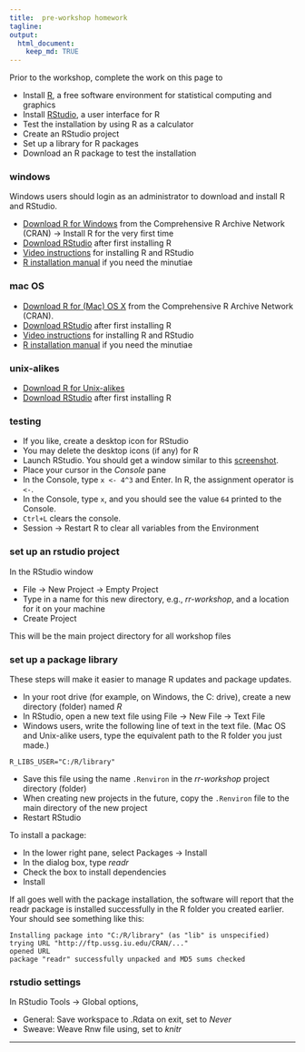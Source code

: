 ```yaml
---
title:  pre-workshop homework 
tagline: 
output: 
  html_document:
    keep_md: TRUE
---
```


[\\]: this is an Rmd comment

Prior to the workshop, complete the work on this page to 

- Install [R](https://www.r-project.org/), a free software environment for statistical computing and graphics 
- Install [RStudio](https://www.rstudio.com/), a user interface for R 
- Test the installation by using R as a calculator 
- Create an RStudio project 
- Set up a library for R packages 
- Download an R package to test the installation 

### windows

Windows users should login as an administrator to download and install R and RStudio.  

- [Download R for Windows](https://cran.r-project.org/) from the Comprehensive R Archive Network (CRAN) -> Install R for the very first time 
- [Download RStudio](http://www.rstudio.com/products/rstudio/download/) after first installing R 
- [Video instructions](https://www.youtube.com/watch?v=eD07NznguA4) for installing R and RStudio 
- [R installation manual](https://cran.r-project.org/doc/manuals/r-release/R-admin.html#Installing-R-under-Windows) if you need the minutiae 


### mac OS

- [Download R for (Mac) OS X](https://cran.r-project.org/) from the Comprehensive R Archive Network (CRAN). 
- [Download RStudio](http://www.rstudio.com/products/rstudio/download/) after first installing R 
- [Video instructions](https://www.youtube.com/watch?v=Ywj6yNfc5nM) for installing R and RStudio  
- [R installation manual](https://cran.r-project.org/doc/manuals/r-release/R-admin.html#Installing-R-under-OS-X) if you need the minutiae 


### unix-alikes

- [Download R for Unix-alikes](https://cran.r-project.org/doc/manuals/r-release/R-admin.html#Installing-R-under-Unix_002dalikes) 
- [Download RStudio](https://www.rstudio.com/products/rstudio/download/) after first installing R 

### testing

- If you like, create a desktop icon for RStudio 
- You may delete the desktop icons (if any) for R  
- Launch RStudio. You should get a window similar to this [screenshot](http://www.rstudio.com/products/rstudio/). 
- Place your cursor in the *Console* pane  
- In the Console, type `x <- 4^3` and Enter. In R, the assignment operator is `<-`.  
- In the Console, type `x`, and you should see the value  `64` printed to the Console. 
- `Ctrl+L` clears the console. 
- Session -> Restart R to clear all variables from the Environment

### set up an rstudio project 

In the RStudio window 

- File -> New Project -> Empty Project 
- Type in a name for this new directory, e.g., *rr-workshop*, and a location for it on your machine 
- Create Project 

This will be the main project directory for all workshop files 

### set up a package library 

These steps will make it easier to manage R updates and package updates.  

- In your root drive (for example, on Windows, the C: drive), create a new directory (folder) named *R* 
- In RStudio, open a new text file using File -> New File -> Text File 
- Windows users, write the following line of text in the text file. (Mac OS and Unix-alike users, type the equivalent path to the R folder you just made.)

```
R_LIBS_USER="C:/R/library" 
```

- Save this file using the name `.Renviron` in the *rr-workshop* project directory (folder) 
- When creating new projects in the future, copy the `.Renviron` file to the main directory of the new project 
- Restart RStudio

To install a package: 

- In the lower right pane, select Packages -> Install 
- In the dialog box, type *readr* 
- Check the box to install dependencies
- Install 

If all goes well with the package installation, the software will report that the readr package is installed successfully in the R folder you created earlier. Your should see something like this:


    Installing package into "C:/R/library" (as "lib" is unspecified)
    trying URL "http://ftp.ussg.iu.edu/CRAN/..."
    opened URL
    package "readr" successfully unpacked and MD5 sums checked


### rstudio settings  

In RStudio Tools -> Global options, 

- General: Save workspace to .Rdata on exit, set to *Never* 
- Sweave: Weave Rnw file using, set to *knitr*


--- 




